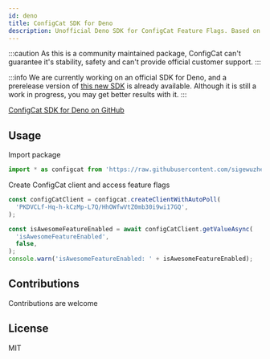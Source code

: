 ```yaml
---
id: deno
title: ConfigCat SDK for Deno
description: Unofficial Deno SDK for ConfigCat Feature Flags. Based on ConfigCat's Node.js SDK.
---
```



<script type="application/ld+json" dangerouslySetInnerHTML={{ __html: JSON.stringify(DenoSchema) }}></script>

:::caution
As this is a community maintained package, ConfigCat can't guarantee it's stability, safety and can't provide official customer support.
:::

:::info
We are currently working on an official SDK for Deno, and a prerelease version of [this new SDK](https://github.com/configcat/js-unified-sdk)
is already available. Although it is still a work in progress, you may get better results with it.
:::

<a href="https://github.com/sigewuzhere/configcat-deno" target="_blank">ConfigCat SDK for Deno on GitHub</a>

## Usage

Import package

```js
import * as configcat from 'https://raw.githubusercontent.com/sigewuzhere/configcat-deno/master/client.ts';
```

Create ConfigCat client and access feature flags

```js
const configCatClient = configcat.createClientWithAutoPoll(
  'PKDVCLf-Hq-h-kCzMp-L7Q/HhOWfwVtZ0mb30i9wi17GQ',
);

const isAwesomeFeatureEnabled = await configCatClient.getValueAsync(
  'isAwesomeFeatureEnabled',
  false,
);
console.warn('isAwesomeFeatureEnabled: ' + isAwesomeFeatureEnabled);
```

## Contributions

Contributions are welcome

## License

MIT
